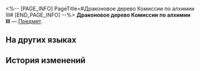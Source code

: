 <%-- [PAGE_INFO]
PageTitle=#Драконовое дерево Комиссии по алхимии III#
[END_PAGE_INFO] --%>
{{Предмет Инфобокс
|id          = 252426
|Изображение = Предмет Драконовое дерево Комиссии по алхимии III.png
|Тип         = 
|Инвентарь   = 
|Редкость    = 5
|Эффект      = 
|Описание    = Соберите набор карточек воспоминаний, чтобы получить усиление.
}}
{{Описание|Ваши воспоминания об Освоении могут стать источником вдохновения для игры.}}
'''Драконовое дерево Комиссии по алхимии III''' — [[Предмет]].

==На других языках==
{{На других языках
|en   = Alchemy Commission Dragon Tree (III)
|zhs  = 丹鼎司龙树-Ⅲ
|zht  = 丹鼎司龍樹-Ⅲ
|ja   = 丹鼎司龍樹-III
|ko   = 단정사 용 나무-Ⅲ
|es   = Árbol del dragón de la Comisión de Alquimia&nbsp;III
|fr   = Dragonnier de la Commission d'alchimie (III)
|ru   = Драконовое дерево Комиссии по алхимии III
|th   = ต้นมังกรแห่ง Alchemy Commission III
|vi   = Long Thụ Sở Đan Đỉnh-III
|de   = Drachenbaum der Alchemiekommission (III)
|id   = Dragon Tree di Alchemy Commission III
|pt   = Árvore Dragão da Comissão de Alquimia (III)
}}

==История изменений==
{{История изменений|3.5}}